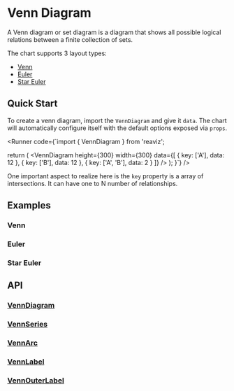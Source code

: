 
<Meta of={VennDiagramStory} />

# Venn Diagram

A Venn diagram or set diagram is a diagram that shows all possible logical relations
between a finite collection of sets.

The chart supports 3 layout types:
- [Venn](/docs/charts/venn-diagram#venn)
- [Euler](/docs/charts/venn-diagram#euler)
- [Star Euler](/docs/charts/venn-diagram#star-euler)

## Quick Start
To create a venn diagram, import the `VennDiagram` and give it `data`. The chart
will automatically configure itself with the default options exposed via `props`.

<Runner code={`import { VennDiagram } from 'reaviz';

  return (
    <VennDiagram
      height={300}
      width={300}
      data={[
        { key: ['A'], data: 12 },
        { key: ['B'], data: 12 },
        { key: ['A', 'B'], data: 2 }
      ]}
    />
  );
}`}
/>

One important aspect to realize here is the `key` property
is a array of intersections. It can have one to N number
of relationships.

## Examples
### Venn
<ToggleCanvas of={VennDiagramStory.Simple} storybook="charts-venn-diagram--simple" />

### Euler
<ToggleCanvas of={VennDiagramStory.Euler} storybook="charts-venn-diagram--euler" />

### Star Euler
<ToggleCanvas of={VennDiagramStory.StarEuler} storybook="charts-venn-diagram--star-euler" />

## API
### [VennDiagram](https://github.com/reaviz/reaviz/blob/master/src/VennDiagram/VennDiagram.tsx)
<PropsTable name="VennDiagram" />

### [VennSeries](https://github.com/reaviz/reaviz/blob/master/src/VennDiagram/VennSeries.tsx)
<PropsTable name="VennSeries" />

### [VennArc](https://github.com/reaviz/reaviz/blob/master/src/VennDiagram/VennArc.tsx)
<PropsTable name="VennArc" />

### [VennLabel](https://github.com/reaviz/reaviz/blob/master/src/VennDiagram/VennLabel.tsx)
<PropsTable name="VennLabel" />

### [VennOuterLabel](https://github.com/reaviz/reaviz/blob/master/src/VennDiagram/VennOuterLabel.tsx)
<PropsTable name="VennOuterLabel" />
